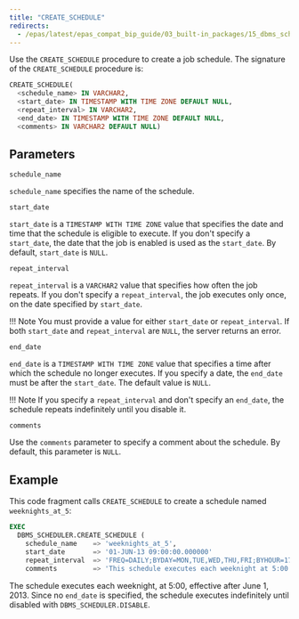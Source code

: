 ```yaml
---
title: "CREATE_SCHEDULE"
redirects:
  - /epas/latest/epas_compat_bip_guide/03_built-in_packages/15_dbms_scheduler/04_create_schedule/ #generated for docs/epas/reorg-role-use-case-mode
---
```


Use the `CREATE_SCHEDULE` procedure to create a job schedule. The signature of the `CREATE_SCHEDULE` procedure is:

```sql
CREATE_SCHEDULE(
  <schedule_name> IN VARCHAR2,
  <start_date> IN TIMESTAMP WITH TIME ZONE DEFAULT NULL,
  <repeat_interval> IN VARCHAR2,
  <end_date> IN TIMESTAMP WITH TIME ZONE DEFAULT NULL,
  <comments> IN VARCHAR2 DEFAULT NULL)
```

## Parameters

`schedule_name`

 `schedule_name` specifies the name of the schedule.

`start_date`

 `start_date` is a `TIMESTAMP WITH TIME ZONE` value that specifies the date and time that the schedule is eligible to execute. If you don't specify a `start_date`, the date that the job is enabled is used as the `start_date`. By default, `start_date` is `NULL`.

`repeat_interval`

 `repeat_interval` is a `VARCHAR2` value that specifies how often the job repeats. If you don't specify a `repeat_interval`, the job executes only once, on the date specified by `start_date`.

 !!! Note 
    You must provide a value for either `start_date` or `repeat_interval`. If both `start_date` and `repeat_interval` are `NULL`, the server returns an error.

`end_date`

 `end_date` is a `TIMESTAMP WITH TIME ZONE` value that specifies a time after which the schedule no longer executes. If you specify a date, the `end_date` must be after the `start_date`. The default value is `NULL`.

 !!! Note
     If you specify a `repeat_interval` and don't specify an `end_date`, the schedule repeats indefinitely until you disable it.

`comments`

 Use the `comments` parameter to specify a comment about the schedule. By default, this parameter is `NULL`.

## Example

This code fragment calls `CREATE_SCHEDULE` to create a schedule named `weeknights_at_5`:

```sql
EXEC
  DBMS_SCHEDULER.CREATE_SCHEDULE (
    schedule_name    => 'weeknights_at_5',
    start_date       => '01-JUN-13 09:00:00.000000'
    repeat_interval  => 'FREQ=DAILY;BYDAY=MON,TUE,WED,THU,FRI;BYHOUR=17;',
    comments         => 'This schedule executes each weeknight at 5:00');
```

The schedule executes each weeknight, at 5:00, effective after June 1, 2013. Since no `end_date` is specified, the schedule executes indefinitely until disabled with `DBMS_SCHEDULER.DISABLE`.
